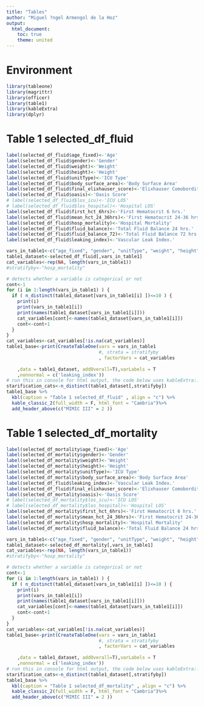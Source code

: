 ```yaml
---
title: "Tables"
author: "Miguel ?ngel Armengol de la Hoz"
output:
  html_document:
    toc: true
    theme: united
---
```


# Environment

```r
library(tableone)
library(magrittr)
library(officer)
library(table1)
library(kableExtra)
library(dplyr)
```

# Table 1 selected_df_fluid

```r
label(selected_df_fluid$age_fixed)<-'Age'
label(selected_df_fluid$gender)<-'Gender'
label(selected_df_fluid$weight)<-'Weight'
label(selected_df_fluid$height)<-'Height'
label(selected_df_fluid$unitType)<-'ICU Type'
label(selected_df_fluid$body_surface_area)<-'Body Surface Area'
label(selected_df_fluid$final_elixhauser_score)<-'Elixhauser Comobordity Index'
label(selected_df_fluid$oasis)<-'Oasis Score'
# label(selected_df_fluid$los_icu)<-'ICU LOS'
# label(selected_df_fluid$los_hospital)<-'Hospital LOS'
label(selected_df_fluid$first_hct_6hrs)<-'First Hematocrit 6 hrs.'
label(selected_df_fluid$mean_hct_24_36hrs)<-'First Hematocrit 24-36 hrs.'
label(selected_df_fluid$hosp_mortality)<-'Hospital Mortality'
label(selected_df_fluid$fluid_balance)<-'Total Fluid Balance 24 hrs.'
label(selected_df_fluid$fluid_balance_72)<-'Total Fluid Balance 72 hrs.'
label(selected_df_fluid$leaking_index)<-'Vascular Leak Index.'

vars_in_table1<-c("age_fixed", "gender", "unitType", "weight", "height", "body_surface_area", "leaking_index", "oasis", "final_elixhauser_score", "first_hct_6hrs", "mean_hct_24_36hrs", "hosp_mortality", "fluid_balance","fluid_balance_72")
table1_dataset<-selected_df_fluid[,vars_in_table1]
cat_variables<-rep(NA, length(vars_in_table1))
#stratifyby<-"hosp_mortality"

# detects whether a variable is categorical or not
cont<-1
for (i in 1:length(vars_in_table1) ) {
  if ( n_distinct(table1_dataset[vars_in_table1[i] ])<=10 ) {
    print(i)
    print(vars_in_table1[i])
    print(names(table1_dataset[vars_in_table1[i]]))
    cat_variables[cont]<-names(table1_dataset[vars_in_table1[i]])
    cont<-cont+1
  }
}  
cat_variables<-cat_variables[!is.na(cat_variables)]
table1_base<-print(CreateTableOne(vars = vars_in_table1
                                  #, strata = stratifyby
                                  , factorVars = cat_variables
                                  
    ,data = table1_dataset, addOverall=T),varLabels = T
    ,nonnormal = c('leaking_index'))
# run this in console for html output, the code below uses kableExtra::
starification_cats<-n_distinct(table1_dataset[,stratifyby])
table1_base %>%
  kbl(caption = "Table 1 selected_df_fluid" , align = "c") %>%
  kable_classic_2(full_width = F, html_font = "Cambria")%>%
  add_header_above(c("MIMIC III" = 2 ))
```

# Table 1 selected_df_mortality

```r

label(selected_df_mortality$age_fixed)<-'Age'
label(selected_df_mortality$gender)<-'Gender'
label(selected_df_mortality$weight)<-'Weight'
label(selected_df_mortality$height)<-'Height'
label(selected_df_mortality$unitType)<-'ICU Type'
label(selected_df_mortality$body_surface_area)<-'Body Surface Area'
label(selected_df_fluid$leaking_index)<-'Vascular Leak Index.'
label(selected_df_fluid$final_elixhauser_score)<-'Elixhauser Comobordity Index'
label(selected_df_mortality$oasis)<-'Oasis Score'
# label(selected_df_mortality$los_icu)<-'ICU LOS'
# label(selected_df_mortality$los_hospital)<-'Hospital LOS'
label(selected_df_mortality$first_hct_6hrs)<-'First Hematocrit 6 hrs.'
label(selected_df_mortality$mean_hct_24_36hrs)<-'First Hematocrit 24-36 hrs.'
label(selected_df_mortality$hosp_mortality)<-'Hospital Mortality'
label(selected_df_mortality$fluid_balance)<-'Total Fluid Balance 24 hrs.'

vars_in_table1<-c("age_fixed", "gender", "unitType", "weight", "height", "body_surface_area", "leaking_index", "oasis", "final_elixhauser_score", "los_icu", "los_hospital", "first_hct_6hrs", "mean_hct_24_36hrs", "hosp_mortality", "fluid_balance")
table1_dataset<-selected_df_mortality[,vars_in_table1]
cat_variables<-rep(NA, length(vars_in_table1))
#stratifyby<-"hosp_mortality"

# detects whether a variable is categorical or not
cont<-1
for (i in 1:length(vars_in_table1) ) {
  if ( n_distinct(table1_dataset[vars_in_table1[i] ])<=10 ) {
    print(i)
    print(vars_in_table1[i])
    print(names(table1_dataset[vars_in_table1[i]]))
    cat_variables[cont]<-names(table1_dataset[vars_in_table1[i]])
    cont<-cont+1
  }
}  
cat_variables<-cat_variables[!is.na(cat_variables)]
table1_base<-print(CreateTableOne(vars = vars_in_table1
                                  #, strata = stratifyby
                                  , factorVars = cat_variables
                                  
    ,data = table1_dataset, addOverall=T),varLabels = T
    ,nonnormal = c('leaking_index'))
# run this in console for html output, the code below uses kableExtra::
starification_cats<-n_distinct(table1_dataset[,stratifyby])
table1_base %>%
  kbl(caption = "Table 1 selected_df_mortality" , align = "c") %>%
  kable_classic_2(full_width = F, html_font = "Cambria")%>%
  add_header_above(c("MIMIC III" = 2 ))
```
